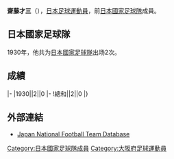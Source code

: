 {{Infobox football biography
|name=齋藤才三
|image=
|fullname=齋藤才三
|birth_date={{Birth date|1908|9|24}}
|cityofbirth=[[縣|縣]]
|countryofbirth=[[日本|日本]]
|dateofdeath=2004
|height=
|position=[[守門員_(足球)|守門員]]
|currentclub=
|years=
|clubs=
|caps(goals)=
|nationalyears=1930
|nationalteam=[[日本國家足球隊|日本]]
|nationalcaps(goals)=2 (0)
}}
'''齋藤才三'''（{{Bd|1908年|9月24日|2004年|}}），[[日本|日本]][[足球|足球]][[運動員|運動員]]，前[[日本國家足球隊|日本國家足球隊]]成員。

==日本國家足球隊==
1930年，他共为[[日本國家足球隊|日本國家足球隊]]出场2次。

==成績==
{{Football player national team statistics|JPN}}
|-
|1930||2||0
|-
!總和||2||0
|}

==外部連結==
{{Reflist}}
*[https://web.archive.org/web/20130922060352/http://www.japannationalfootballteam.com/en/players/saito_saizo.html Japan National Football Team Database]

{{Japan-sport-bio-stub}}
{{Soccer-player-stub}}
[[Category:日本國家足球隊成員|Category:日本國家足球隊成員]]
[[Category:大阪府足球運動員|Category:大阪府足球運動員]]